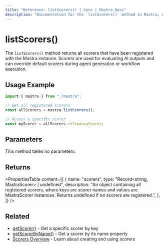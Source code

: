 ```yaml
---
title: "Reference: listScorers() | Core | Mastra Docs"
description: "Documentation for the `listScorers()` method in Mastra, which returns all registered scorers for evaluating AI outputs."
---
```


# listScorers()

The `listScorers()` method returns all scorers that have been registered with the Mastra instance. Scorers are used for evaluating AI outputs and can override default scorers during agent generation or workflow execution.

## Usage Example

```typescript
import { mastra } from "./mastra";

// Get all registered scorers
const allScorers = mastra.listScorers();

// Access a specific scorer
const myScorer = allScorers.relevancyScorer;
```

## Parameters

This method takes no parameters.

## Returns

<PropertiesTable
  content={[
    {
      name: "scorers",
      type: "Record<string, MastraScorer> | undefined",
      description:
        "An object containing all registered scorers, where keys are scorer names and values are MastraScorer instances. Returns undefined if no scorers are registered.",
    },
  ]}
/>

## Related

- [getScorer()](../../reference/core/getScorer) - Get a specific scorer by key
- [getScorerByName()](../../reference/core/getScorerByName) - Get a scorer by its name property
- [Scorers Overview](../../docs/scorers/overview) - Learn about creating and using scorers
